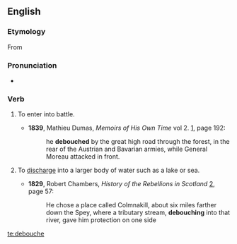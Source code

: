 
==English==
===Etymology===
From {{etyl|fr|en}} {{term|déboucher|lang=fr}}
===Pronunciation===
* {{a|UK}} {{IPA|/dɪˈbuːʃ/|lang=en}}

===Verb===
{{en-verb|debouch}}

# {{context|military|of a body of soldiers|lang=en}} To enter into battle.
#*'''1839''', Mathieu Dumas, ''Memoirs of His Own Time'' vol 2. [http://books.google.com/books?id=-XwEAAAAQAAJ], page 192:
#*:he '''debouched''' by the great high road through the forest, in the rear of the Austrian and Bavarian armies, while General Moreau attacked in front.
# {{context|hydrology|of a river or stream|lang=en}} To [[discharge]] into a larger body of water such as a lake or sea.
#*'''1829''', Robert Chambers, ''History of the Rebellions in Scotland'' [http://books.google.com/books?id=CVIDAAAAYAAJ], page 57:
#*:He chose a place called Colmnakill, about six miles farther down the Spey, where a tributary stream, '''debouching''' into that river, gave him protection on one side

[[te:debouche]]